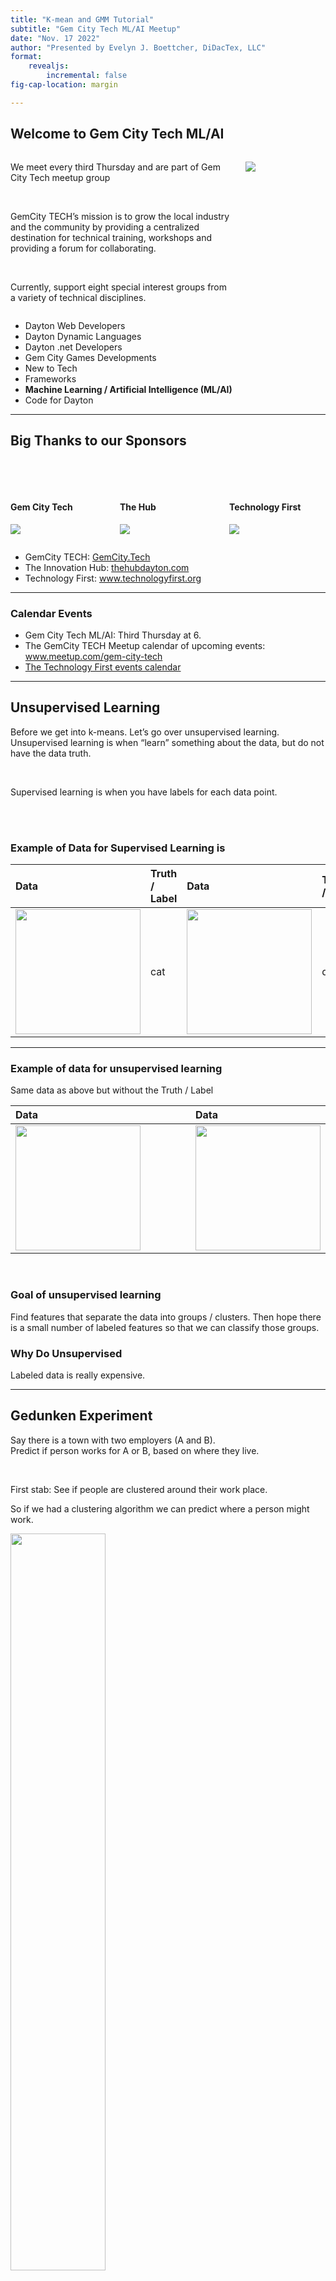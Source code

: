 ```yaml
---
title: "K-mean and GMM Tutorial"
subtitle: "Gem City Tech ML/AI Meetup"
date: "Nov. 17 2022"
author: "Presented by Evelyn J. Boettcher, DiDacTex, LLC"
format:
    revealjs:
        incremental: false
fig-cap-location: margin

---
```



## Welcome to Gem City Tech ML/AI 

:::{.columns}
::::{.column width=72%}

We meet every third Thursday and are part of Gem City Tech meetup group

<br>

GemCity TECH’s mission is to grow the local industry and the community by providing a centralized destination for
technical training, workshops and providing a forum for collaborating.

<br>

Currently, support eight special interest groups from a variety of technical disciplines.
::::
::::{.column width=26%}
![](./img/qr-code.png)
::::
:::

- Dayton Web Developers
- Dayton Dynamic Languages
- Dayton .net Developers
- Gem City Games Developments
- New to Tech
- Frameworks
- **Machine Learning / Artificial Intelligence (ML/AI)**
- Code for Dayton

---

## Big Thanks to our Sponsors

<br>
<br>

:::{.columns}
::::{.column width=28%}

#### Gem City Tech
![](./img/GCTLogo.PNG)

::::
::::{.column width=28%}

#### The Hub
 ![](./img/The-Hub-Logo-PNC.jpg) 
::::
::::{.column width=28%}
#### Technology First 
 ![](./img/tech_first_logo.jpg) 

::::
:::


* GemCity TECH: [GemCity.Tech](https://Gemcity.tech)
* The Innovation Hub: [thehubdayton.com](https://www.thehubdayton.com/)
* Technology First: [www.technologyfirst.org](https://www.technologyfirst.org/)

---

### Calendar Events

* Gem City Tech ML/AI: Third Thursday at 6.
* The GemCity TECH Meetup calendar of upcoming events: [www.meetup.com/gem-city-tech](https://www.meetup.com/gem-city-tech/events/calendar/)
* [The Technology First events calendar](https://www.technologyfirst.org/Technology-First-Events?EventViewMode=1&EventListViewMode=2&SelectedDate=8/20/2022&CalendarViewType=1)

---

## Unsupervised Learning 

Before we get into k-means.  Let's go over unsupervised learning. <br>
Unsupervised learning is when "learn" something about the data, 
but do not have the data truth.

<br>

Supervised learning is when you have labels for each data point.

<br>
<br>

### Example of Data for Supervised Learning is 

| Data                     | Truth / Label | Data                                 |  Truth  /Label  |
|:-------------------------|:--------------|:-------------------------------------|:--------------|
| ![](./img/cat_test2.jpg){width="200px"} | cat           | ![](./img/smores.jpg){width="200px"} | dog           |

---

### Example of data for unsupervised learning

Same data as above but without the Truth / Label




| Data                     | Data                                   |
|:-------------------------|:--------------|
| ![](./img/cat_test2.jpg){width="200px"} | ![](./img/smores.jpg){width="200px"} | 

<br>

### Goal of unsupervised learning

Find features that separate the data into groups / clusters.
Then hope there is a small number of labeled features so that we can classify those groups.

### Why Do Unsupervised

Labeled data is really expensive.  

----

## Gedunken Experiment

Say there is a town with two employers (A and B).  
Predict if person works for A or B, based on where they live.

<br>

First stab: See if people are clustered around their work place.

So if we had a clustering algorithm we can predict where a person might work.

:::{ }

![](./img/townpeople.png){width=55% fig-align=center}

:::


---

### K-Means

K-means is the most common clustering algorithm.
<br>
K-means clusters, n data points (e.g. All your data) into k clusters by placing each data point to the nearest k.

<br>

Example: point **p** is 5 ft from $k_i$ and 10 feet from $k_j$.  K-means would then place point **p** into the
$k_i$ group.  Once, all the points are placed into a cluster or group, the new means for each cluster ($k_i$ and $k_j$) 
are updated.  The location for each mean cluster __k__ is calculated by finding the mean from all the points that belong to that cluster.

<br>


* Seed with initial k mean points
* Find where each point belongs: cluster A or B
* Calculate a new mean for A and B
* Repeat steps 2 and 3.

### Kmeans

Kmeans is just that, k means.

---

### Background 

k-means clustering comes from signal processing.  Invented in 1967 by MacQueen.<br>
k-means clustering minimizes within-cluster
variances (squared Euclidean distances).  There is also k-medians and k-medoids.

<br>

K-means is an iterative method. (We repeated steps 2 and 3, till some threshold)

<br>

It converges but it can converge to a local minium!<br>
k-means and Gaussian mixture model both use cluster centers to model the data.

<br>

k-means clustering assumes each mean has same distribution, while the Gaussian mixture model 
allows clusters to have different distributions.

---

### K-means math

Randomly create an initial set of k means: $\mu_1$, ..., $\mu_k$.

Alternating between assignment and update steps:

<br>

#### Assignment step: 

Assign each data point to the cluster
with the nearest mean (least squared Euclidean distance).

Each point is assigned to exactly **one** k mean.  Creating k sets ($S$)

$$
S_i = { x_p: | x_p - \mu_i |^2 <= | x_p - \mu_j |^2 \forall_j, 1 \leq j \leq k } 
$$

#### Update step: 

Recalculate the means (centroids) from the datapoints with in each set S.

$$
\mu_i = 1/ S_i \sum_p x_p
$$


---

## K-means on Town people
Sckit-learn implementation results

![](./img/truth_kmeans.png)

* Predicted Centers: [[-0.27   0.46], [ 5.73,  2.83]]
* True Centers:  (1, 1), (6, 3)

---

## Gaussian Mixture Model

K-means assumes that the K number of guassians have the same variance (e.g. width)
Gaussian Mixture Model does not assume that.

<br>

### Much Nicer

![](./img/gmm_truth.png){width:900px}

---

## What is Gaussian Mixture Model.

:::{.columns}
::::{.column width=68%}

Basically, GMM is a generalized k-means clustering algorithm which
incorporates information about the covariance structure of the data as well as the centers of the 
 latent Gaussians (scikit-learn).
 
A Gaussian mixture model is a probabilistic model that assumes all the 
data points are generated from a mixture of a finite number of Gaussian 
distributions with unknown parameters. 
::::
::::{.column width=30%}

![scikit-learn](./img/sphx_glr_plot_gmm_pdf_001.png)
[code](https://scikit-learn.org/stable/auto_examples/mixture/plot_gmm_pdf.html)
::::
:::

Each Gaussian k belongs to a set of clusters where k ∈ {1,…, K}, where K is the number of 
clusters of our dataset. Each k in the mixture comprises the following parameters:

* A mean $\mu$ that defines its center.
* A covariance $\Sigma$ that defines its width. This would be equivalent to the dimensions of an ellipsoid in a multivariate scenario.
* A mixing probability $\pi$ that defines how big or small the Gaussian function will be.


---

![Toward Data Science](./img/1_lTv7e4Cdlp738X_WFZyZHA.png)

In addition, the mixing coefficients/probabilities $\pi$  must sum to 1.  
E.g. Each data point must exist in one of the k gaussian.

$$
\sum_{k=1}^{K} \pi_k = 1 
$$


---

In practice, people use a kmeans to determine the initial seeding for the GMM. 
GMM is slower / computationally intensive than kmean.


<br>
<br>

```python
# Get Data
A_points, B_points, mu_A, mu_B = define_points()
points = np.concatenate((A_points, B_points), axis=0)

# Kmeans
kmeans = KMeans(init="random", n_clusters=2, n_init=10, max_iter=1000, random_state=42)
kmeans.fit(points)
# kmeans_plot(points, kmeans)

# GMM
gmm = GMM(n_components=2, random_state=0)
gmm.fit(points)
gmm_labels = gmm.predict(points)
gmm_plot(points, kmeans, gmm_labels)

```

<br>

### Who uses GMM 

GMM is used for 

* recommendations (e.g. which movie you will like)
* correcting for [air turbulence](https://ecommons.udayton.edu/cgi/viewcontent.cgi?article=1426&context=ece_fac_pub) in imagery
* We saw in October Modeling Nano Tube production


---

## Thank you

Though my code was only two lines, implementing GMM or K-means can be harder

<br>

Remember: The difference between practice and theory is that it is smaller in theory!

<br>
<br>

### References:

* Scikit-learn: https://scikit-learn.org/stable/modules/mixture.html
* [GMM](https://scikit-learn.org/stable/modules/mixture.html): https://scikit-learn.org/stable/modules/mixture.html
* [GMM with nice math](https://towardsdatascience.com/gaussian-mixture-models-explained-6986aaf5a95) from Toward Data Science
* Wikipedia: [K-mean](https://en.wikipedia.org/wiki/K-means_clustering)

